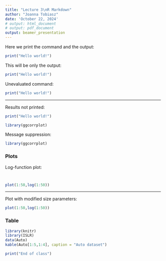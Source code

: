 ```yaml
---
title: "Lecture 3\nR Markdown"
author: "Joanna Tobiasz"
date: 'October 22, 2024'
# output: html_document
# output: pdf_document
output: beamer_presentation
---
```


Here we print the command and the output:

```r
print("Hello world!")
```

This will be only the output:

```r
print("Hello world!")
```

Unevaluated command:

```r
print("Hello world!")
```

<!-- Presentation slide break -->

------------------------------------------------------------------------

Results not printed:

```r
print("Hello world!")
```

```r
library(ggcorrplot)
```

Message suppression:

```r
library(ggcorrplot)
```

<!-- PDF page break -->

<!-- \pagebreak -->

### Plots

Log-function plot:

```r
```


```r
```


```r
plot(1:50,log(1:50))
```

<!-- Presentation slide break -->

------------------------------------------------------------------------

Plot with modified size parameters:

```r
plot(1:50,log(1:50))
```

### Table

```r
library(knitr)
library(ISLR)
data(Auto)
kable(Auto[1:5,1:4], caption = "Auto dataset")
```
```r
print("End of class")

```

